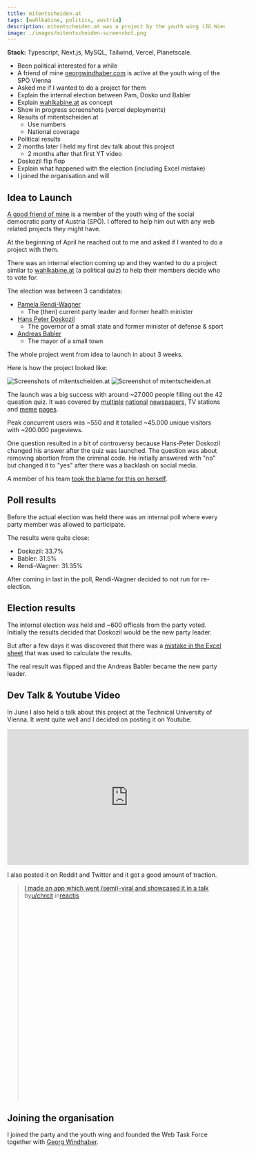 ```yaml
---
title: mitentscheiden.at
tags: [wahlkabine, politics, austria]
description: mitentscheiden.at was a project by the youth wing (JG Wien) of the Austrian social democrats (SPÖ).
image: ./images/mitentscheiden-screenshot.png
---
```



**Stack:** Typescript, Next.js, MySQL, Tailwind, Vercel, Planetscale.

- Been political interested for a while
- A friend of mine [georgwindhaber.com](https://georgwindhaber.com) is active at the youth wing of the SPÖ Vienna
- Asked me if I wanted to do a project for them
- Explain the internal election between Pam, Dosko und Babler
- Explain [wahlkabine.at](wahlkabine.at) as concept
- Show in progress screenshots (vercel deployments)
- Results of mitentscheiden.at
  - Use numbers
  - National coverage
- Political results
- 2 months later I held my first dev talk about this project
  - 2 months after that first YT video
- Doskozil flip flop
- Explain what happened with the election (including Excel mistake)
- I joined the organisation and will

## Idea to Launch

[A good friend of mine](https://georgwindhaber.com) is a member of the youth wing of the social democratic party of Austria (SPÖ). I offered to help him out with any web related projects they might have.

At the beginning of April he reached out to me and asked if I wanted to do a project with them.

There was an internal election coming up and they wanted to do a project similar to [wahlkabine.at](wahlkabine.at) (a political quiz) to help their members decide who to vote for.

The election was between 3 candidates:

- [Pamela Rendi-Wagner](https://en.wikipedia.org/wiki/Pamela_Rendi-Wagner)
  - The (then) current party leader and former health minister
- [Hans Peter Doskozil](https://en.wikipedia.org/wiki/Hans_Peter_Doskozil)
  - The governor of a small state and former minister of defense & sport
- [Andreas Babler](https://en.wikipedia.org/wiki/Andreas_Babler)
  - The mayor of a small town

The whole project went from idea to launch in about 3 weeks.

Here is how the project looked like:

![Screenshots of mitentscheiden.at](./images/mitentscheiden-screenshots.png)
![Screenshot of mitentscheiden.at](./images/mitentscheiden-shareables.png)

The launch was a big success with around ~27.000 people filling out the 42 question quiz. It was covered by [multiple](https://www.puls24.at/news/politik/spoe-wahl-41-fragen-und-die-antworten-von-babler-doskozil-und-rendi-wagner/295388) [national](https://kurier.at/politik/inland/test-fuer-nicht-mitglieder-welcher-spoe-kandidat-wuerde-zu-ihnen-passen/402422507) [newspapers](https://www.derstandard.at/story/2000145782957/was-man-ueber-die-rote-vorsitzwahl-wissen-muss), TV stations and [meme](https://www.instagram.com/p/CrX6u3nMem0/) [pages](https://www.instagram.com/p/CrYPyLWsp7w).

Peak concurrent users was ~550 and it totalled ~45.000 unique visitors with ~200.000 pageviews.

One question resulted in a bit of controversy because Hans-Peter Doskozil changed his answer after the quiz was launched. The question was about removing abortion from the criminal code. He initially answered with "no" but changed it to "yes" after there was a backlash on social media.

A member of his team [took the blame for this on herself](https://x.com/JasminPuchwein/status/1650078502559916036).

## Poll results

Before the actual election was held there was an internal poll where every party member was allowed to participate.

The results were quite close:

- Doskozil: 33.7%
- Babler: 31.5%
- Rendi-Wagner: 31.35%

After coming in last in the poll, Rendi-Wagner decided to not run for re-election.

## Election results

The internal election was held and ~600 officals from the party voted.
Initially the results decided that Doskozil would be the new party leader.

But after a few days it was discovered that there was a [mistake in the Excel sheet](https://www.theguardian.com/world/2023/jun/05/austrian-social-democrats-announce-wrong-leader-after-technical-error) that was used to calculate the results.

The real result was flipped and the Andreas Babler became the new party leader.

## Dev Talk & Youtube Video

In June I also held a talk about this project at the Technical University of Vienna. It went quite well and I decided on posting it on Youtube.

<iframe
  width="560"
  height="315"
  src="https://www.youtube-nocookie.com/embed/LsgIRqjvit0?si=TsrFcIYDGkZxTLx0&amp;controls=0"
  title="YouTube video player"
  frameborder="0"
  allow="accelerometer; autoplay; clipboard-write; encrypted-media; gyroscope; picture-in-picture; web-share"
  allowfullscreen
></iframe>

I also posted it on Reddit and Twitter and it got a good amount of traction.

<Tweet id="https://x.com/chrcit/status/1696141503934943481?s=20" />

<blockquote
  class="reddit-embed-bq"
  style="height:500px"
  data-embed-height="546"
>
  <a href="https://www.reddit.com/r/reactjs/comments/163i0ok/i_made_an_app_which_went_semiviral_and_showcased/">
    I made an app which went (semi)-viral and showcased it in a talk
  </a>
  <br /> by<a href="https://www.reddit.com/user/chrcit/">u/chrcit</a> in<a href="https://www.reddit.com/r/reactjs/">reactjs</a>
</blockquote>
<script
  async=""
  src="https://embed.reddit.com/widgets.js"
  charset="UTF-8"
></script>

## Joining the organisation

I joined the party and the youth wing and founded the Web Task Force together with [Georg Windhaber](https://georgwindhaber.com).

<Tweet id="https://x.com/chrcit/status/1707081180238012491" />
